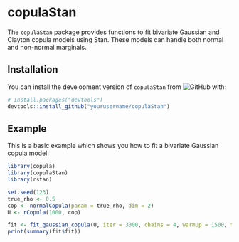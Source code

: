 # copulaStan

The `copulaStan` package provides functions to fit bivariate Gaussian and Clayton copula models using Stan. These models can handle both normal and non-normal marginals. 

## Installation

You can install the development version of `copulaStan` from ![GitHub](https://github.com/benlug/copulaStan) with:

```r
# install.packages("devtools")
devtools::install_github("yourusername/copulaStan")
```

## Example

This is a basic example which shows you how to fit a bivariate Gaussian copula model:

```r
library(copula)
library(copulaStan)
library(rstan)

set.seed(123)
true_rho <- 0.5
cop <- normalCopula(param = true_rho, dim = 2)
U <- rCopula(1000, cop)

fit <- fit_gaussian_copula(U, iter = 3000, chains = 4, warmup = 1500, thin = 1, seed = 123, control = list(adapt_delta = 0.95, max_treedepth = 10), cores = 4)
print(summary(fit$fit))
```

